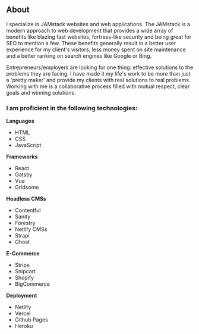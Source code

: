 ## About

I specialize in JAMstack websites and web applications. The JAMstack is a modern approach to web development that provides a wide array of benefits like blazing fast websites, fortress-like security and being great for SEO to mention a few. These benefits generally result in a better user experience for my client's visitors, less money spent on site maintenance and a better ranking on search engines like Google or Bing.

Entrepreneurs/employers are looking for one thing: effective solutions to the problems they are facing. I have made it my life's work to be more than just a 'pretty maker' and provide my clients with real solutions to real problems. Working with me is a collaborative process filled with mutual respect, clear goals and winning solutions.

### I am proficient in the following technologies:

**Languages**

- HTML
- CSS
- JavaScript

**Frameworks**

- React
- Gatsby
- Vue
- Gridsome

**Headless CMSs**

- Contentful
- Sanity
- Forestry
- Netlify CMSs
- Strapi
- Ghost

**E-Commerce**

- Stripe
- Snipcart
- Shopify
- BigCommerce

**Deployment**

- Netlify
- Vercel
- Github Pages
- Heroku
